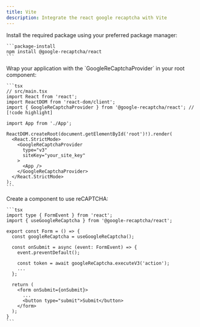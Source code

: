 ```yaml
---
title: Vite
description: Integrate the react google recaptcha with Vite
---
```



<Steps>
  <Step title="Installation">
    Install the required package using your preferred package manager:

    ```package-install
    npm install @google-recaptcha/react
    ```

  </Step>

  <Step title="Provider Setup">
    Wrap your application with the `GoogleReCaptchaProvider` in your root component:

    ```tsx
    // src/main.tsx
    import React from 'react';
    import ReactDOM from 'react-dom/client';
    import { GoogleReCaptchaProvider } from '@google-recaptcha/react'; // [!code highlight]

    import App from './App';

    ReactDOM.createRoot(document.getElementById('root')!).render(
      <React.StrictMode>
        <GoogleReCaptchaProvider
          type="v3"
          siteKey="your_site_key"
        >
          <App />
        </GoogleReCaptchaProvider>
      </React.StrictMode>
    );
    ```

  </Step>

  <Step title="Client Component Usage">
    Create a component to use reCAPTCHA:

    ```tsx
    import type { FormEvent } from 'react';
    import { useGoogleReCaptcha } from '@google-recaptcha/react';

    export const Form = () => {
      const googleReCaptcha = useGoogleReCaptcha();

      const onSubmit = async (event: FormEvent) => {
        event.preventDefault();

        const token = await googleReCaptcha.executeV3('action');
        ...
      };

      return (
        <form onSubmit={onSubmit}>
          ...
          <button type="submit">Submit</button>
        </form>
      );
    }
    ```

  </Step>
</Steps>

